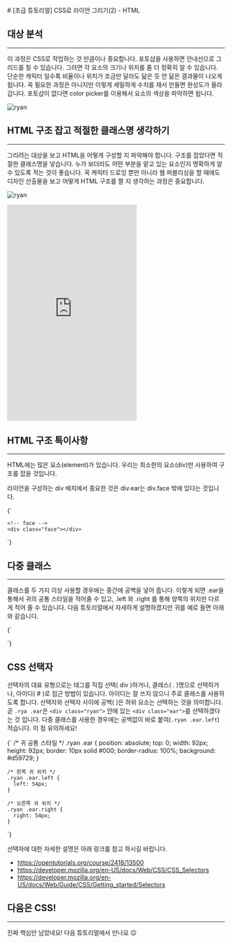 
<LayoutBase type="mdx" date="2016.11">
  # [초급 튜토리얼] CSS로 라이언 그리기(2) - HTML

  ## 대상 분석
  ---
  이  과정은 CSS로 작업하는 것 만큼이나 중요합니다. 포토샵을 사용하면 안내선으로 그리드를 칠 수 있습니다. 그러면 각 요소의 크기나 위치를 좀 더 정확히 알 수 있습니다. 단순한 캐릭터 일수록 비율이나 위치가 조금만 달라도 닮은 듯 안 닮은 결과물이 나오게 됩니다. 꼭 필요한 과정은 아니지만 이렇게 세밀하게 수치를 재서 만들면 완성도가 올라갑니다. 포토샵이 없다면 color picker를 이용해서 요소의 색상을 파악하면 됩니다.

  ![ryan](/images/exprience/mmt/ryan11.png)




  ## HTML 구조 잡고 적절한 클래스명 생각하기
  ---
  그리려는 대상을 보고 HTML을 어떻게 구성할 지 파악해야 합니다. 구조를 잡았다면 적절한 클래스명을 넣습니다. 누가 보더라도 어떤 부분을 맡고 있는 요소인지 명확하게 알 수 있도록 적는 것이 좋습니다. 꼭 캐릭터 드로잉 뿐만 아니라 웹 퍼블리싱을 할 때에도 디자인 산출물을 보고 어떻게 HTML 구조를 짤 지 생각하는 과정은 중요합니다.

  ![ryan](/images/exprience/mmt/ryan12.png)


  <iframe height="500" scrolling="no" title="[CSS Drawing] Basic Tutorial - 06. mouth" src="https://codepen.io/zineeworld/embed/MbJMoV?default-tab=html%2Cresult" frameBorder="no" loading="lazy" allowTransparency="true" allowFullScreen="true">
    See the Pen <a href="https://codepen.io/zineeworld/pen/MbJMoV">
    [CSS Drawing] Basic Tutorial - 06. mouth</a> by zinee (<a href="https://codepen.io/zineeworld">@zineeworld</a>)
    on <a href="https://codepen.io">CodePen</a>.
  </iframe>


  ## HTML 구조 특이사항
  ---
  HTML에는 많은 요소(element)가 있습니다. 우리는 최소한의 요소(div)만 사용하여 구조를 잡을 것입니다.

  라이언을 구성하는 div 배치에서 중요한 것은 div.ear는 div.face 밖에 있다는 것입니다.

  <CodeBlock language="css">{`
  <div class="ryan">
    <!-- ear -->
    <div class="ear left"></div>
    <div class="ear right"></div>

    <!-- face -->
    <div class="face"></div>
  </div>
  `}
  </CodeBlock>




  ## 다중 클래스
  ---
  클래스를 두 가지 이상 사용할 경우에는 중간에 공백을 넣어 줍니다. 이렇게 되면 .ear을 통해서 귀의 공통 스타일을 적어줄 수 있고, .left 와 .right 를 통해 양쪽의 위치만 다르게 적어 줄 수 있습니다. 다음 튜토리얼에서 자세하게 설명하겠지만 귀를 예로 들면 아래와 같습니다.

  <CodeBlock language="html">{`
  <!-- 한 가지 요소에 여러개의 클래스를 넣을 수 있습니다. -->
  <div class="ryan">
    <div class="ear left"></div>
    <div class="ear right"></div>
  </div>
  `}
  </CodeBlock>



  ## CSS 선택자

  선택자의 대표 유형으로는 태그를 직접 선택( div )하거나, 클래스( . )명으로 선택하거나,  아이디( # )로 접근 방법이 있습니다.
  아이디는 잘 쓰지 않으니 주로 클래스를 사용하도록 합니다.
  선택자와 선택자 사이에 공백(&nbsp;)은 하위 요소는 선택하는 것을 의미합니다.
  곧 `.rya .ear`은 `<div class="ryan">` 안에 있는 `<div class="ear">`를 선택하겠다는 것 입니다.
  다중 클래스를 사용한 경우에는 공백없이 바로 붙여(`.ryan .ear.left`) 적습니다. 이 점 유의하세요!

  <CodeBlock language="css">{`
    /* 귀 공통 스타일 */
    .ryan .ear {
      position: absolute;
      top: 0;
      width: 92px;
      height: 92px;
      border: 10px solid #000;
      border-radius: 100%;
      background: #d59729;
    }

    /* 왼쪽 귀 위치 */
    .ryan .ear.left {
      left: 54px;
    }

    /* 오른쪽 귀 위치 */
    .ryan .ear.right {
      right: 54px;
    }
  `}
  </CodeBlock>

  선택자에 대한 자세한 설명은 아래 링크를 참고 하시길 바랍니다.

  - <a href="https://opentutorials.org/course/2418/13500" target="_blank">https://opentutorials.org/course/2418/13500</a>
  - <a href="https://developer.mozilla.org/en-US/docs/Web/CSS/CSS_Selectors" target="_blank">https://developer.mozilla.org/en-US/docs/Web/CSS/CSS_Selectors</a>
  - <a href="https://developer.mozilla.org/en-US/docs/Web/Guide/CSS/Getting_started/Selectors" target="_blank">https://developer.mozilla.org/en-US/docs/Web/Guide/CSS/Getting_started/Selectors</a>



  ## 다음은 CSS!
  ---
  진짜 핵심만 남았네요! 다음 튜토리얼에서 만나요 😉
</LayoutBase>